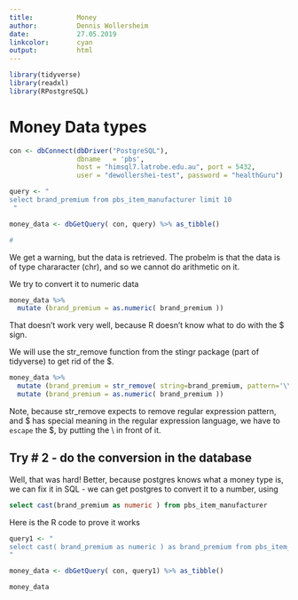 ```yaml
---
title:           Money
author:          Dennis Wollersheim 
date:            27.05.2019
linkcolor:       cyan
output:          html
---
```

```r
library(tidyverse)
library(readxl)
library(RPostgreSQL)

```

# Money Data types

```r

con <- dbConnect(dbDriver("PostgreSQL"), 
                 dbname   = 'pbs',
                 host = "himsql7.latrobe.edu.au", port = 5432,
                 user = "dewollershei-test", password = "healthGuru")

query <- " 
select brand_premium from pbs_item_manufacturer limit 10
 "

money_data <- dbGetQuery( con, query) %>% as_tibble() 

#

```
We get a warning, but the data is retrieved.  The probelm is that the data is of type chararacter (chr), and so we cannot do arithmetic on it. 

We try to convert it to numeric data

```r

money_data %>% 
  mutate (brand_premium = as.numeric( brand_premium ))

```

That doesn't work very well, because R doesn't know what to do with the $ sign.  

We will use the str_remove function from the stingr package (part of tidyverse) to get rid of the $.



```r

money_data %>% 
  mutate (brand_premium = str_remove( string=brand_premium, pattern='\\$') ) %>%
  mutate (brand_premium = as.numeric( brand_premium ))

```

Note,  because str_remove expects to remove regular expression pattern, and $ has special meaning in the regular expression language, we have to `escape` the $, by putting the \\ in front of it. 

## Try # 2 - do the conversion in the database

Well, that was hard!  Better, because postgres knows what a money type is, we can fix it in SQL - we can get postgres to convert it to a number, using

```SQL

select cast(brand_premium as numeric ) from pbs_item_manufacturer

```

Here is the R code to prove it works


```r

query1 <- " 
select cast( brand_premium as numeric ) as brand_premium from pbs_item_manufacturer limit 10
"

money_data <- dbGetQuery( con, query1) %>% as_tibble() 

money_data


```



